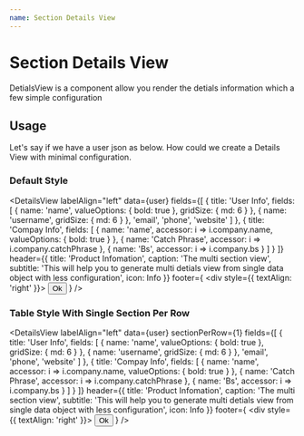 ```yaml
---
name: Section Details View
---
```



# Section Details View

DetialsView is a component allow you render the detials information which a few simple configuration

<Props of={DetailsView} />

## Usage

Let's say if we have a user json as below. How could we create a Details View with minimal configuration.

<ReactJson src={user} />

### Default Style

<DetailsView
  labelAlign="left"
  data={user}
  fields={[
    {
      title: 'User Info',
      fields: [
        {
          name: 'name',
          valueOptions: { bold: true },
          gridSize: { md: 6 }
        },
        { name: 'username', gridSize: { md: 6 } },
        'email',
        'phone',
        'website'
      ]
    },
    {
      title: 'Compay Info',
      fields: [
        {
          name: 'name',
          accessor: i => i.company.name,
          valueOptions: { bold: true }
        },
        {
          name: 'Catch Phrase',
          accessor: i => i.company.catchPhrase
        },
        {
          name: 'Bs',
          accessor: i => i.company.bs
        }
      ]
    }
  ]}
  header={{
    title: 'Product Infomation',
    caption: 'The multi section view',
    subtitle:
      'This will help you to generate multi detials view from single data object with less configuration',
    icon: Info
  }}
  footer={
    <div style={{ textAlign: 'right' }}>
      <Button variant="contained" color="primary">
        Ok
      </Button>
    </div>
  }
/>

### Table Style With Single Section Per Row

<DetailsView
  labelAlign="left"
  data={user}
  sectionPerRow={1}
  fields={[
    {
      title: 'User Info',
      fields: [
        {
          name: 'name',
          valueOptions: { bold: true },
          gridSize: { md: 6 }
        },
        { name: 'username', gridSize: { md: 6 } },
        'email',
        'phone',
        'website'
      ]
    },
    {
      title: 'Compay Info',
      fields: [
        {
          name: 'name',
          accessor: i => i.company.name,
          valueOptions: { bold: true }
        },
        {
          name: 'Catch Phrase',
          accessor: i => i.company.catchPhrase
        },
        {
          name: 'Bs',
          accessor: i => i.company.bs
        }
      ]
    }
  ]}
  header={{
    title: 'Product Infomation',
    caption: 'The multi section view',
    subtitle:
      'This will help you to generate multi detials view from single data object with less configuration',
    icon: Info
  }}
  footer={
    <div style={{ textAlign: 'right' }}>
      <Button variant="contained" color="primary">
        Ok
      </Button>
    </div>
  }
/>
